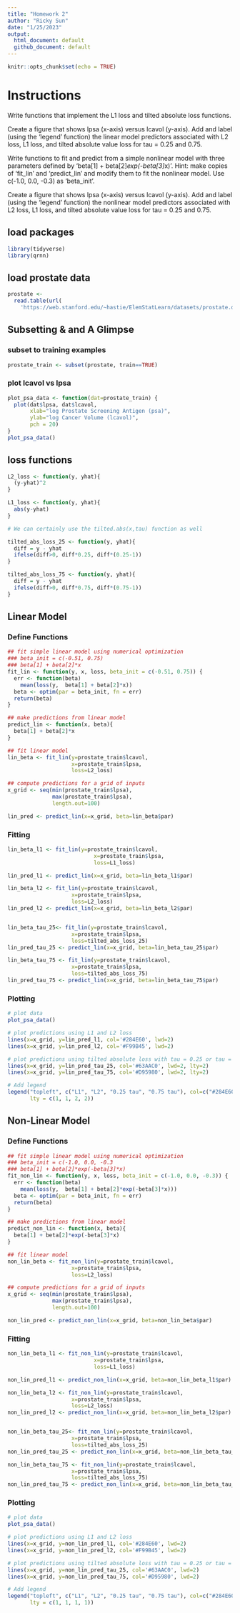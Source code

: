 ```yaml
---
title: "Homework 2"
author: "Ricky Sun"
date: "1/25/2023"
output: 
  html_document: default
  github_document: default
---
```


```r
knitr::opts_chunk$set(echo = TRUE)
```

# Instructions
Write functions that implement the L1 loss and tilted absolute loss functions.

Create a figure that shows lpsa (x-axis) versus lcavol (y-axis). Add and label (using the 'legend' function) the linear model predictors associated with L2 loss, L1 loss, and tilted absolute value loss for tau = 0.25 and 0.75.

Write functions to fit and predict from a simple nonlinear model with three parameters defined by 'beta[1] + beta[2]*exp(-beta[3]*x)'. Hint: make copies of 'fit_lin' and 'predict_lin' and modify them to fit the nonlinear model. Use c(-1.0, 0.0, -0.3) as 'beta_init'.

Create a figure that shows lpsa (x-axis) versus lcavol (y-axis). Add and label (using the 'legend' function) the nonlinear model predictors associated with L2 loss, L1 loss, and tilted absolute value loss for tau = 0.25 and 0.75.

## load packages
```r
library(tidyverse)
library(qrnn)
```


## load prostate data
```r
prostate <- 
  read.table(url(
    'https://web.stanford.edu/~hastie/ElemStatLearn/datasets/prostate.data'))
```


## Subsetting & and A Glimpse

### subset to training examples
```r
prostate_train <- subset(prostate, train==TRUE)
```

### plot lcavol vs lpsa
```r
plot_psa_data <- function(dat=prostate_train) {
  plot(dat$lpsa, dat$lcavol,
       xlab="log Prostate Screening Antigen (psa)",
       ylab="log Cancer Volume (lcavol)",
       pch = 20)
}
plot_psa_data()
```

## loss functions
```r
L2_loss <- function(y, yhat){
  (y-yhat)^2
}

L1_loss <- function(y, yhat){
  abs(y-yhat)
}

# We can certainly use the tilted.abs(x,tau) function as well

tilted_abs_loss_25 <- function(y, yhat){
  diff = y - yhat
  ifelse(diff>0, diff*0.25, diff*(0.25-1))
}

tilted_abs_loss_75 <- function(y, yhat){
  diff = y - yhat
  ifelse(diff>0, diff*0.75, diff*(0.75-1))
}
```


## Linear Model

### Define Functions
```r
## fit simple linear model using numerical optimization
### beta_init = c(-0.51, 0.75)
### beta[1] + beta[2]*x
fit_lin <- function(y, x, loss, beta_init = c(-0.51, 0.75)) {
  err <- function(beta)
    mean(loss(y,  beta[1] + beta[2]*x))
  beta <- optim(par = beta_init, fn = err)
  return(beta)
}

## make predictions from linear model
predict_lin <- function(x, beta){
  beta[1] + beta[2]*x
}

## fit linear model
lin_beta <- fit_lin(y=prostate_train$lcavol,
                    x=prostate_train$lpsa,
                    loss=L2_loss)

## compute predictions for a grid of inputs
x_grid <- seq(min(prostate_train$lpsa),
              max(prostate_train$lpsa),
              length.out=100)

lin_pred <- predict_lin(x=x_grid, beta=lin_beta$par)
```


### Fitting
```r
lin_beta_l1 <- fit_lin(y=prostate_train$lcavol,
                           x=prostate_train$lpsa,
                           loss=L1_loss)

lin_pred_l1 <- predict_lin(x=x_grid, beta=lin_beta_l1$par)

lin_beta_l2 <- fit_lin(y=prostate_train$lcavol,
                    x=prostate_train$lpsa,
                    loss=L2_loss)
lin_pred_l2 <- predict_lin(x=x_grid, beta=lin_beta_l2$par)


lin_beta_tau_25<- fit_lin(y=prostate_train$lcavol,
                    x=prostate_train$lpsa,
                    loss=tilted_abs_loss_25)
lin_pred_tau_25 <- predict_lin(x=x_grid, beta=lin_beta_tau_25$par)

lin_beta_tau_75 <- fit_lin(y=prostate_train$lcavol,
                    x=prostate_train$lpsa,
                    loss=tilted_abs_loss_75)
lin_pred_tau_75 <- predict_lin(x=x_grid, beta=lin_beta_tau_75$par)
```


### Plotting
```r
# plot data
plot_psa_data()

# plot predictions using L1 and L2 loss
lines(x=x_grid, y=lin_pred_l1, col='#284E60', lwd=2)
lines(x=x_grid, y=lin_pred_l2, col='#F99B45', lwd=2)

# plot predictions using tilted absolute loss with tau = 0.25 or tau = 0.75 (quantile regression)
lines(x=x_grid, y=lin_pred_tau_25, col='#63AAC0', lwd=2, lty=2)
lines(x=x_grid, y=lin_pred_tau_75, col='#D95980', lwd=2, lty=2)

# Add legend
legend("topleft", c("L1", "L2", "0.25 tau", "0.75 tau"), col=c("#284E60", "#F99B45", "#63AAC0", "#D95980"), 
       lty = c(1, 1, 2, 2))
```



## Non-Linear Model

### Define Functions
```r
## fit simple linear model using numerical optimization
### beta_init = c(-1.0, 0.0, -0.3
### beta[1] + beta[2]*exp(-beta[3]*x)
fit_non_lin <- function(y, x, loss, beta_init = c(-1.0, 0.0, -0.3)) {
  err <- function(beta)
    mean(loss(y,  beta[1] + beta[2]*exp(-beta[3]*x)))
  beta <- optim(par = beta_init, fn = err)
  return(beta)
}

## make predictions from linear model
predict_non_lin <- function(x, beta){
  beta[1] + beta[2]*exp(-beta[3]*x)
}

## fit linear model
non_lin_beta <- fit_non_lin(y=prostate_train$lcavol,
                    x=prostate_train$lpsa,
                    loss=L2_loss)

## compute predictions for a grid of inputs
x_grid <- seq(min(prostate_train$lpsa),
              max(prostate_train$lpsa),
              length.out=100)

non_lin_pred <- predict_non_lin(x=x_grid, beta=non_lin_beta$par)
```

### Fitting
```r
non_lin_beta_l1 <- fit_non_lin(y=prostate_train$lcavol,
                           x=prostate_train$lpsa,
                           loss=L1_loss)

non_lin_pred_l1 <- predict_non_lin(x=x_grid, beta=non_lin_beta_l1$par)

non_lin_beta_l2 <- fit_non_lin(y=prostate_train$lcavol,
                    x=prostate_train$lpsa,
                    loss=L2_loss)
non_lin_pred_l2 <- predict_non_lin(x=x_grid, beta=non_lin_beta_l2$par)


non_lin_beta_tau_25<- fit_non_lin(y=prostate_train$lcavol,
                    x=prostate_train$lpsa,
                    loss=tilted_abs_loss_25)
non_lin_pred_tau_25 <- predict_non_lin(x=x_grid, beta=non_lin_beta_tau_25$par)

non_lin_beta_tau_75 <- fit_non_lin(y=prostate_train$lcavol,
                    x=prostate_train$lpsa,
                    loss=tilted_abs_loss_75)
non_lin_pred_tau_75 <- predict_non_lin(x=x_grid, beta=non_lin_beta_tau_75$par)
```

### Plotting
```r
# plot data
plot_psa_data()

# plot predictions using L1 and L2 loss
lines(x=x_grid, y=non_lin_pred_l1, col='#284E60', lwd=2)
lines(x=x_grid, y=non_lin_pred_l2, col='#F99B45', lwd=2)

# plot predictions using tilted absolute loss with tau = 0.25 or tau = 0.75 (quantile regression)
lines(x=x_grid, y=non_lin_pred_tau_25, col='#63AAC0', lwd=2)
lines(x=x_grid, y=non_lin_pred_tau_75, col='#D95980', lwd=2)

# Add legend
legend("topleft", c("L1", "L2", "0.25 tau", "0.75 tau"), col=c("#284E60", "#F99B45", "#63AAC0", "#D95980"), 
       lty = c(1, 1, 1, 1))
```


